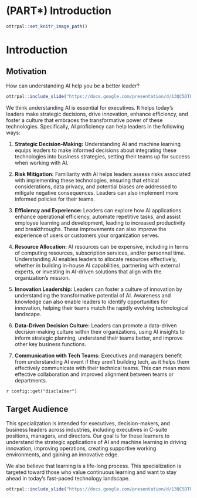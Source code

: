 
# (PART\*) Introduction {-}

```r
ottrpal::set_knitr_image_path()
```

<!-- # VIDEO Summary of This Course {.unlisted .unnumbered} -->

# Introduction


## Motivation

How can understanding AI help you be a better leader? 

```r
ottrpal::include_slide("https://docs.google.com/presentation/d/13QC5DTLefV5AIUd_3QPW42D-Zf2Yf6tgrJivIf7jbaQ/edit#slide=id.g1965a5f7f0a_0_44")
```

We think understanding AI is essential for executives. It helps today's leaders make strategic decisions, drive innovation, enhance efficiency, and foster a culture that embraces the transformative power of these technologies. Specifically, AI proficiency can help leaders in the following ways:

1. **Strategic Decision-Making:** Understanding AI and machine learning equips leaders to make informed decisions about integrating these technologies into business strategies, setting their teams up for success when working with AI.

1. **Risk Mitigation:** Familiarity with AI helps leaders assess risks associated with implementing these technologies, ensuring that ethical considerations, data privacy, and potential biases are addressed to mitigate negative consequences. Leaders can also implement more informed policies for their teams.

1. **Efficiency and Experience:** Leaders can explore how AI applications enhance operational efficiency, automate repetitive tasks, and assist employee learning and development, leading to increased productivity and breakthroughs. These improvements can also improve the experience of users or customers your organization serves.

1. **Resource Allocation:** AI resources can be expensive, including in terms of computing resources, subscription services, and/or personnel time. Understanding AI enables leaders to allocate resources effectively, whether in building in-house AI capabilities, partnering with external experts, or investing in AI-driven solutions that align with the organization's mission.

1. **Innovation Leadership:** Leaders can foster a culture of innovation by understanding the transformative potential of AI. Awareness and knowledge can also enable leaders to identify opportunities for innovation, helping their teams match the rapidly evolving technological landscape.

1. **Data-Driven Decision Culture:** Leaders can promote a data-driven decision-making culture within their organizations, using AI insights to inform strategic planning, understand their teams better, and improve other key business functions.

1. **Communication with Tech Teams:** Executives and managers benefit from understanding AI event if they aren't building tech, as it helps them effectively communicate with their technical teams. This can mean more effective collaboration and improved alignment between teams or departments.

<div class = disclaimer>
`r config::get("disclaimer")`
</div>

## Target Audience  

This specialization is intended for executives, decision-makers, and business leaders across industries, including executives in C-suite positions, managers, and directors. Our goal is for these learners to understand the strategic applications of AI and machine learning in driving innovation, improving operations, creating supportive working environments, and gaining an innovative edge. 

We also believe that learning is a life-long process. This specialization is targeted toward those who value continuous learning and want to stay ahead in today's fast-paced technology landscape.

```r
ottrpal::include_slide("https://docs.google.com/presentation/d/13QC5DTLefV5AIUd_3QPW42D-Zf2Yf6tgrJivIf7jbaQ/edit#slide=id.g2a3e68cb5a3_0_16")
```



